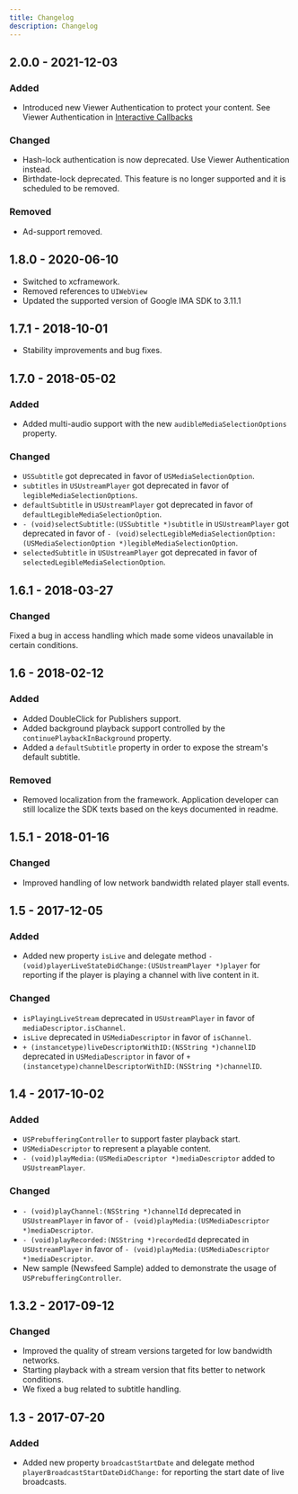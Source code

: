 ```yaml
---
title: Changelog
description: Changelog
---
```

## 2.0.0 - 2021-12-03
### Added
- Introduced new Viewer Authentication to protect your content. See Viewer Authentication in [Interactive Callbacks](./development-process/#interactive-callbacks)

### Changed
- Hash-lock authentication is now deprecated. Use Viewer Authentication instead.
- Birthdate-lock deprecated. This feature is no longer supported and it is scheduled to be removed.

### Removed
- Ad-support removed.

## 1.8.0 - 2020-06-10
- Switched to xcframework.
- Removed references to `UIWebView`
- Updated the supported version of Google IMA SDK to 3.11.1

## 1.7.1 - 2018-10-01
- Stability improvements and bug fixes.

## 1.7.0 - 2018-05-02
### Added
- Added multi-audio support with the new `audibleMediaSelectionOptions` property.

### Changed
- `USSubtitle` got deprecated in favor of `USMediaSelectionOption`.
- `subtitles` in `USUstreamPlayer` got deprecated in favor of `legibleMediaSelectionOptions`.
- `defaultSubtitle` in `USUstreamPlayer` got deprecated in favor of `defaultLegibleMediaSelectionOption`.
- `- (void)selectSubtitle:(USSubtitle *)subtitle` in `USUstreamPlayer` got deprecated in favor of `- (void)selectLegibleMediaSelectionOption:(USMediaSelectionOption *)legibleMediaSelectionOption`.
- `selectedSubtitle` in `USUstreamPlayer` got deprecated in favor of `selectedLegibleMediaSelectionOption`.

## 1.6.1 - 2018-03-27
### Changed
Fixed a bug in access handling which made some videos unavailable in certain conditions.

## 1.6 - 2018-02-12
### Added
- Added DoubleClick for Publishers support.
- Added background playback support controlled by the `continuePlaybackInBackground` property.
- Added a `defaultSubtitle` property in order to expose the stream's default subtitle.

### Removed
- Removed localization from the framework. Application developer can still localize the SDK texts based on the keys documented in readme.

## 1.5.1 - 2018-01-16
### Changed
- Improved handling of low network bandwidth related player stall events.

## 1.5 - 2017-12-05
### Added
- Added new property `isLive` and delegate method `- (void)playerLiveStateDidChange:(USUstreamPlayer *)player` for reporting if the player is playing a channel with live content in it.

### Changed
- `isPlayingLiveStream` deprecated in `USUstreamPlayer` in favor of `mediaDescriptor.isChannel`.
- `isLive` deprecated in `USMediaDescriptor` in favor of `isChannel`.
- `+ (instancetype)liveDescriptorWithID:(NSString *)channelID` deprecated in `USMediaDescriptor` in favor of `+ (instancetype)channelDescriptorWithID:(NSString *)channelID`.

## 1.4 - 2017-10-02
### Added
- `USPrebufferingController` to support faster playback start.
- `USMediaDescriptor` to represent a playable content.
- `- (void)playMedia:(USMediaDescriptor *)mediaDescriptor` added to `USUstreamPlayer`.

### Changed
- `- (void)playChannel:(NSString *)channelId` deprecated in `USUstreamPlayer` in favor of `- (void)playMedia:(USMediaDescriptor *)mediaDescriptor`.
- `- (void)playRecorded:(NSString *)recordedId` deprecated in `USUstreamPlayer` in favor of `- (void)playMedia:(USMediaDescriptor *)mediaDescriptor`.
- New sample (Newsfeed Sample) added to demonstrate the usage of `USPrebufferingController`.

## 1.3.2 - 2017-09-12
### Changed
- Improved the quality of stream versions targeted for low bandwidth networks.
- Starting playback with a stream version that fits better to network conditions.
- We fixed a bug related to subtitle handling.

## 1.3 - 2017-07-20
### Added
- Added new property `broadcastStartDate` and delegate method `playerBroadcastStartDateDidChange:` for reporting the start date of live broadcasts.
